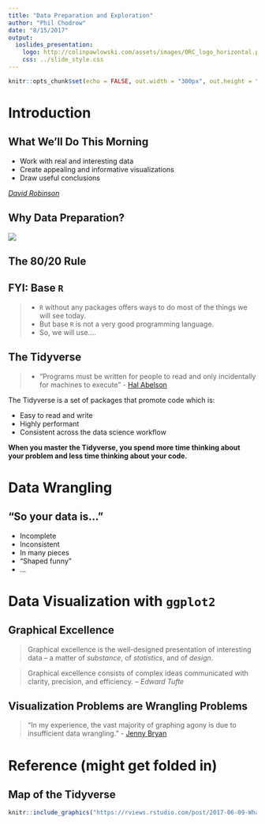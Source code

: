 ```yaml
---
title: "Data Preparation and Exploration"
author: "Phil Chodrow"
date: "8/15/2017"
output: 
  ioslides_presentation:
    logo: http://colinpawlowski.com/assets/images/ORC_logo_horizontal.png
    css: ../slide_style.css
---
```


```r
knitr::opts_chunk$set(echo = FALSE, out.width = "300px", out.height = "350px", fig.align="center")
```

# Introduction

## What We'll Do This Morning

- Work with real and interesting data
- Create appealing and informative visualizations
- Draw useful conclusions

[*David Robinson*](http://varianceexplained.org/r/teach-tidyverse/)

## Why Data Preparation?

![](http://r4ds.had.co.nz/diagrams/data-science.png)




## The 80/20 Rule

## FYI: Base `R` 

> - `R` without any packages offers ways to do most of the things we will see today. 
> - But base `R` is not a very good programming language. 
> - So, we will use....

## The Tidyverse

> - "Programs must be written for people to read and only incidentally for machines to execute" - [Hal Abelson](https://en.wikipedia.org/wiki/Hal_Abelson)

The Tidyverse is a set of packages that promote code which is: 

- Easy to read and write
- Highly performant
- Consistent across the data science workflow

**When you master the Tidyverse, you spend more time thinking about your problem and less time thinking about your code.** 

# Data Wrangling 

## "So your data is..."

- Incomplete
- Inconsistent
- In many pieces
- "Shaped funny"
- ...







# Data Visualization with `ggplot2`

## Graphical Excellence

> Graphical excellence is the well-designed presentation of interesting data -- a matter of *substance*, of *statistics*, and of *design*. 

> Graphical excellence consists of complex ideas communicated with clarity, precision, and efficiency. -- *Edward Tufte*

## Visualization Problems are Wrangling Problems

> "In my experience, the vast majority of graphing agony is due to insufficient data wrangling." - [Jenny Bryan](http://stat545.com/cm006_tibbles-dplyr-ggplot2.html)


# Reference (might get folded in)

## Map of the Tidyverse

```r
knitr::include_graphics("https://rviews.rstudio.com/post/2017-06-09-What-is-the-tidyverse_files/tidyverse1.png")
```





